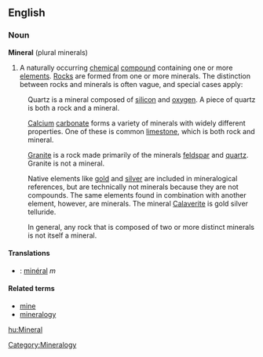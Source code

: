 ==English==
===Noun===
'''Mineral''' (plural minerals)

#A naturally occurring [[chemical]] [[compound]] containing one or more [[element]]s. [[Rock]]s are formed from one or more minerals. The distinction between rocks and minerals is often vague, and special cases apply:

:Quartz is a mineral composed of [[silicon]] and [[oxygen]]. A piece of quartz is both a rock and a mineral.

:[[Calcium]] [[carbonate]] forms a variety of minerals with widely different properties. One of these is common [[limestone]], which is both rock and mineral.

:[[Granite]] is a rock made primarily of the minerals [[feldspar]] and [[quartz]]. Granite is not a mineral.

:Native elements like [[gold]] and [[silver]] are included in mineralogical references, but are technically not minerals because they are not compounds. The same elements found in combination with another element, however, are minerals. The mineral [[Calaverite]] is gold silver telluride.

:In general, any rock that is composed of two or more distinct minerals is not itself a mineral.

====Translations====
*{{fr}}: [[minéral]] ''m''

====Related terms====
*[[mine]]
*[[mineralogy]]
[[Category:Mineralogy]]

[[hu:Mineral]]